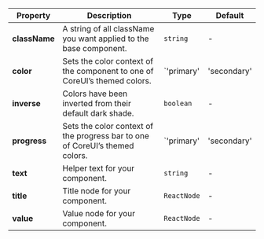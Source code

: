 | Property | Description | Type | Default |
| --- | --- | --- | --- |
| **className** | A string of all className you want applied to the base component. | `string` | - |
| **color** | Sets the color context of the component to one of CoreUI’s themed colors. | `'primary' | 'secondary' | 'success' | 'danger' | 'warning' | 'info' | 'dark' | 'light' | string` | - |
| **inverse** | Colors have been inverted from their default dark shade. | `boolean` | - |
| **progress** | Sets the color context of the progress bar to one of CoreUI’s themed colors. | `'primary' | 'secondary' | 'success' | 'danger' | 'warning' | 'info' | 'dark' | 'light' | string` | - |
| **text** | Helper text for your component. | `string` | - |
| **title** | Title node for your component. | `ReactNode` | - |
| **value** | Value node for your component. | `ReactNode` | - |
